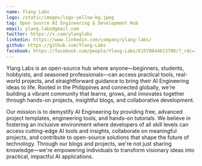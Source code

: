 ```yaml
---
name: Ylang Labs
logo: /static/images/logo-yellow-bg.jpeg
tag: Open Source AI Engineering & Development Hub
email: ylang.labs@gmail.com
twitter: https://x.com/ylanglabs
linkedin: https://www.linkedin.com/company/ylang-labs/
github: https://github.com/Ylang-Labs
facebook: https://facebook.com/people/Ylang-Labs/61570044613790/?_rdc=1&_rdr
---
```


Ylang Labs is an open-source hub where anyone—beginners, students, hobbyists, and seasoned professionals—can access practical tools, real-world projects, and straightforward guidance to bring their AI Engineering ideas to life. Rooted in the Philippines and connected globally, we're building a vibrant community that learns, grows, and innovates together through hands-on projects, insightful blogs, and collaborative development.

Our mission is to demystify AI Engineering by providing free, advanced project templates, engineering tools, and hands-on tutorials. We believe in fostering an inclusive environment where developers of all skill levels can access cutting-edge AI tools and insights, collaborate on meaningful projects, and contribute to open-source solutions that shape the future of technology. Through our blogs and projects, we're not just sharing knowledge—we're empowering individuals to transform visionary ideas into practical, impactful AI applications.
